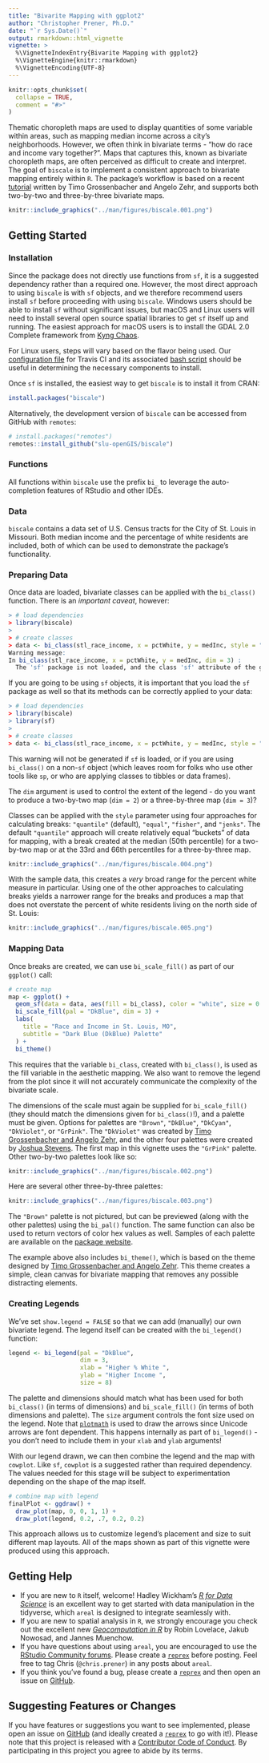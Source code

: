 ```yaml
---
title: "Bivarite Mapping with ggplot2"
author: "Christopher Prener, Ph.D."
date: "`r Sys.Date()`"
output: rmarkdown::html_vignette
vignette: >
  %\VignetteIndexEntry{Bivarite Mapping with ggplot2}
  %\VignetteEngine{knitr::rmarkdown}
  %\VignetteEncoding{UTF-8}
---
```


```r
knitr::opts_chunk$set(
  collapse = TRUE,
  comment = "#>"
)
```

Thematic choropleth maps are used to display quantities of some variable within areas, such as mapping median income across a city's neighborhoods. However, we often think in bivariate terms - "how do race and income vary together?". Maps that captures this, known as bivariate choropleth maps, are often perceived as difficult to create and interpret. The goal of `biscale` is to implement a consistent approach to bivariate mapping entirely within `R`. The package's workflow is based on a recent [tutorial](https://timogrossenbacher.ch/2019/04/bivariate-maps-with-ggplot2-and-sf/) written by Timo Grossenbacher and Angelo Zehr, and supports both two-by-two and three-by-three bivariate maps.

```r
knitr::include_graphics("../man/figures/biscale.001.png")
```

## Getting Started
### Installation
Since the package does not directly use functions from `sf`, it is a suggested dependency rather than a required one. However, the most direct approach to using `biscale` is with `sf` objects, and we therefore recommend users install `sf` before proceeding with using `biscale`. Windows users should be able to install `sf` without significant issues, but macOS and Linux users will need to install several open source spatial libraries to get `sf` itself up and running. The easiest approach for macOS users is to install the GDAL 2.0 Complete framework from [Kyng Chaos](https://www.kyngchaos.com/software/frameworks/). 

For Linux users, steps will vary based on the flavor being used. Our [configuration file](https://github.com/slu-openGIS/biscale/blob/master/.travis.yml) for Travis CI and its associated [bash script](https://github.com/slu-openGIS/biscale/blob/master/.travis/install.sh) should be useful in determining the necessary components to install.

Once `sf` is installed, the easiest way to get `biscale` is to install it from CRAN:

```r
install.packages("biscale")
```

Alternatively, the development version of `biscale` can be accessed from GitHub with `remotes`:

```r
# install.packages("remotes")
remotes::install_github("slu-openGIS/biscale")
```

### Functions
All functions within `biscale` use the prefix `bi_` to leverage the auto-completion features of RStudio and other IDEs. 

### Data
`biscale` contains a data set of U.S. Census tracts for the City of St. Louis in Missouri. Both median income and the percentage of white residents are included, both of which can be used to demonstrate the package's functionality.

### Preparing Data
Once data are loaded, bivariate classes can be applied with the `bi_class()` function. There is an *important caveat*, however:

```r
> # load dependencies
> library(biscale)
>
> # create classes
> data <- bi_class(stl_race_income, x = pctWhite, y = medInc, style = "quantile", dim = 3)
Warning message:
In bi_class(stl_race_income, x = pctWhite, y = medInc, dim = 3) :
  The 'sf' package is not loaded, and the class 'sf' attribute of the given data set has been lost. Load 'sf' to retain the class when using 'bi_class'.
```

If you are going to be using `sf` objects, it is important that you load the `sf` package as well so that its methods can be correctly applied to your data:

```r
> # load dependencies
> library(biscale)
> library(sf)
>
> # create classes
> data <- bi_class(stl_race_income, x = pctWhite, y = medInc, style = "quantile", dim = 3)
```

This warning will not be generated if `sf` is loaded, or if you are using `bi_class()` on a non-`sf` object (which leaves room for folks who use other tools like `sp`, or who are applying classes to tibbles or data frames).

The `dim` argument is used to control the extent of the legend - do you want to produce a two-by-two map (`dim = 2`) or a three-by-three map (`dim = 3`)?

Classes can be applied with the `style` parameter using four approaches for calculating breaks: `"quantile"` (default), `"equal"`, `"fisher"`, and `"jenks"`. The default `"quantile"` approach will create relatively equal "buckets" of data for mapping, with a break created at the median (50th percentile) for a two-by-two map or at the 33rd and 66th percentiles for a three-by-three map. 

```r
knitr::include_graphics("../man/figures/biscale.004.png")
```

With the sample data, this creates a *very* broad range for the percent white measure in particular. Using one of the other approaches to calculating breaks yields a narrower range for the breaks and produces a map that does not overstate the percent of white residents living on the north side of St. Louis:

```r
knitr::include_graphics("../man/figures/biscale.005.png")
```

### Mapping Data
Once breaks are created, we can use `bi_scale_fill()` as part of our `ggplot()` call:

```r
# create map
map <- ggplot() +
  geom_sf(data = data, aes(fill = bi_class), color = "white", size = 0.1, show.legend = FALSE) +
  bi_scale_fill(pal = "DkBlue", dim = 3) +
  labs(
    title = "Race and Income in St. Louis, MO",
    subtitle = "Dark Blue (DkBlue) Palette"
  ) +
  bi_theme()
```

This requires that the variable `bi_class`, created with `bi_class()`, is used as the fill variable in the aesthetic mapping. We also want to remove the legend from the plot since it will not accurately communicate the complexity of the bivariate scale.

The dimensions of the scale must again be supplied for `bi_scale_fill()` (they should match the dimensions given for `bi_class()`!), and a palette must be given. Options for palettes are `"Brown"`, `"DkBlue"`, `"DkCyan"`, `"DkViolet"`, or `"GrPink"`. The `"DkViolet"` was created by [Timo Grossenbacher and Angelo Zehr](https://timogrossenbacher.ch/2019/04/bivariate-maps-with-ggplot2-and-sf/), and the other four palettes were created by [Joshua Stevens](http://www.joshuastevens.net/cartography/make-a-bivariate-choropleth-map/). The first map in this vignette uses the `"GrPink"` palette. Other two-by-two palettes look like so:

```r
knitr::include_graphics("../man/figures/biscale.002.png")
```

Here are several other three-by-three palettes:

```r
knitr::include_graphics("../man/figures/biscale.003.png")
```

The `"Brown"` palette is not pictured, but can be previewed (along with the other palettes) using the `bi_pal()` function. The same function can also be used to return vectors of color hex values as well. Samples of each palette are available on the [package website](https://slu-opengis.github.io/biscale/reference/bi_pal.html).

The example above also includes `bi_theme()`, which is based on the theme designed by [Timo Grossenbacher and Angelo Zehr](https://timogrossenbacher.ch/2019/04/bivariate-maps-with-ggplot2-and-sf/). This theme creates a simple, clean canvas for bivariate mapping that removes any possible distracting elements.

### Creating Legends
We've set `show.legend = FALSE` so that we can add (manually) our own bivariate legend. The legend itself can be created with the `bi_legend()` function:

```r
legend <- bi_legend(pal = "DkBlue",
                    dim = 3,
                    xlab = "Higher % White ",
                    ylab = "Higher Income ",
                    size = 8)
```

The palette and dimensions should match what has been used for both `bi_class()` (in terms of dimensions) and `bi_scale_fill()` (in terms of both dimensions and palette). The `size` argument controls the font size used on the legend. Note that [`plotmath`](https://stat.ethz.ch/R-manual/R-devel/library/grDevices/html/plotmath.html) is used to draw the arrows since Unicode arrows are font dependent. This happens internally as part of `bi_legend()` - you don't need to include them in your `xlab` and `ylab` arguments!

With our legend drawn, we can then combine the legend and the map with `cowplot`. Like `sf`, `cowplot` is a suggested rather than required dependency. The values needed for this stage will be subject to experimentation depending on the shape of the map itself.

```r
# combine map with legend
finalPlot <- ggdraw() +
  draw_plot(map, 0, 0, 1, 1) +
  draw_plot(legend, 0.2, .7, 0.2, 0.2)
```

This approach allows us to customize legend's placement and size to suit different map layouts. All of the maps shown as part of this vignette were produced using this approach.

## Getting Help
* If you are new to `R` itself, welcome! Hadley Wickham's [*R for Data Science*](http://r4ds.had.co.nz) is an excellent way to get started with data manipulation in the tidyverse, which `areal` is designed to integrate seamlessly with.
* If you are new to spatial analysis in `R`, we strongly encourage you check out the excellent new [*Geocomputation in R*](https://geocompr.robinlovelace.net) by Robin Lovelace, Jakub Nowosad, and Jannes Muenchow.
* If you have questions about using `areal`, you are encouraged to use the [RStudio Community forums](https://community.rstudio.com). Please create a [`reprex`](http://reprex.tidyverse.org/) before posting. Feel free to tag Chris (`@chris.prener`) in any posts about `areal`.
* If you think you've found a bug, please create a [`reprex`](http://reprex.tidyverse.org/) and then open an issue on [GitHub](https://github.com/slu-openGIS/biscale/issues/new/choose).

## Suggesting Features or Changes
If you have features or suggestions you want to see implemented, please open an issue on [GitHub](https://github.com/slu-openGIS/biscale/issues/new/choose) (and ideally created a [`reprex`](http://reprex.tidyverse.org/) to go with it!). Please note that this project is released with a [Contributor Code of Conduct](.github/CODE_OF_CONDUCT.md). By participating in this project you agree to abide by its terms.
